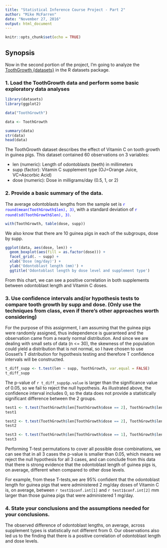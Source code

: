 ---
title: "Statistical Inference Course Project - Part 2"
author: "Mike McFarren"
date: "November 27, 2016"
output: html_document
---

```{r setup, include=FALSE}
knitr::opts_chunk$set(echo = TRUE)
```

## Synopsis

Now in the second portion of the project, I'm going to analyze the [ToothGrowth {datasets}](https://stat.ethz.ch/R-manual/R-devel/library/datasets/html/ToothGrowth.html) in the R datasets package.


### 1. Load the ToothGrowth data and perform some basic exploratory data analyses

```{r}
library(datasets)
library(ggplot2)

data("ToothGrowth")

data <- ToothGrowth

summary(data)
str(data)
head(data)


```

The ToothGrowth dataset describes the effect of Vitamin C on tooth growth in guinea pigs.  This dataset contained 60 observations on 3 variables:

- len (numeric): Length of odontoblasts (teeth) in millimeters
- supp (factor): Vitamin C supplement type (OJ=Orange Juice, VC=Ascorbic Acid)
- dose (numeric): Dose in milligrams/day (0.5, 1, or 2)

### 2. Provide a basic summary of the data.

The average odontoblasts lengths from the sample set is <span style="color:blue">`r round(mean(ToothGrowth$len), 3)`</span>, with a standard deviation of <span style="color:blue">`r round(sd(ToothGrowth$len), 3)`</span>.


```{r}
with(ToothGrowth, table(dose, supp))
```

We also know that there are 10 guinea pigs in each of the subgroups, dose by supp.


```{r}

ggplot(data, aes(dose, len)) +
  geom_boxplot(aes(fill = as.factor(dose))) + 
  facet_grid(. ~ supp) +
  xlab('Dose (mg/day)') +
  ylab('Odontoblast length (mm)') +
  ggtitle('Odontoblast length by dose level and supplement type')


```

From this chart, we can see a positive correlation in both supplements between odontoblast length and Vitamin C doses.  


### 3. Use confidence intervals and/or hypothesis tests to compare tooth growth by supp and dose. (Only use the techniques from class, even if there's other approaches worth considering)

For the purpose of this assignment, I am assuming that the guinea pigs were randomly assigned, thus independence is guaranteed and the observation came from a nearly normal distribution. And since we are dealing with small sets of data (n <= 30), the skewness of the population could yield a distribution that is not normal, so I have chosen to use Gosset's T distribution for hypothesis testing and therefore T confidence intervals will be constructed.

```{r}

t_diff_supp <- t.test(len ~ supp, ToothGrowth, var.equal = FALSE)
t_diff_supp


```

The p-value of `r t_diff_supp$p.value` is larger than the significance value of 0.05, so we fail to reject the null hypothesis. As illustrated above, the confidence interval includes 0, so the data does not provide a statistically significant difference between the 2 groups.


```{r}

test1 <- t.test(ToothGrowth$len[ToothGrowth$dose == 2], ToothGrowth$len[ToothGrowth$dose == 1]) 
test1

test2 <- t.test(ToothGrowth$len[ToothGrowth$dose == 2], ToothGrowth$len[ToothGrowth$dose == 0.5])
test2

test3 <- t.test(ToothGrowth$len[ToothGrowth$dose == 1], ToothGrowth$len[ToothGrowth$dose == 0.5]) 
test3

```
Performing T-test permutations to cover all possible dose combinations, we can see that in all 3 cases the p-value is smaller than 0.05, which means we reject the null hypothesis for all 3 cases, and can conclude from this data that there is strong evidence that the odontoblast length of guinea pigs is, on average, different when compared to other dose levels.

For example, from these T-tests,we are 95% confident that the odontoblast length for guinea pigs that were administered 2 mg/day doses of Vitamin C is, on average, between `r test1$conf.int[1]` and `r test1$conf.int[2]` mm larger than those guinea pigs that were administered 1 mg/day.


### 4. State your conclusions and the assumptions needed for your conclusions.

The observed difference of odontoblast lengths, on average, across supplement types is statistically not different from 0.  Our observations also led us to the finding that there is a positive correlation of odontoblast length and dose levels. 

